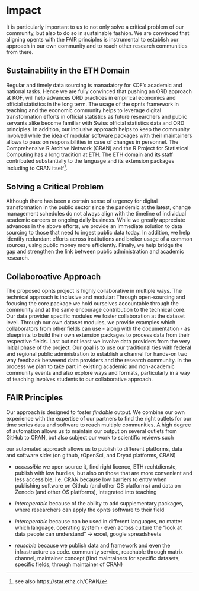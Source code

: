 # Impact 

<!-- **Instructions**
Please address these specific points:

- How sustainable is the proposed project inside the ETH Domain?

- To what extent will the planned project substantially advance the ORD field, or solve a critical outstanding problem in the targeted field(s)?

- To what extent does the proposal support a collaborative approach,
  involving significant synergies, complementarities, or/and scientific
  added-value to achieve its objectives? -->


It is particularly important to us to not only solve a critical problem of our community, but also to do so in sustainable fashion. We are convinced that aligning opents with the FAIR principles is instrumental to establish our approach in our own community and to reach other research communities from there. 

## Sustainability in the ETH Domain

Regular and timely data sourcing is manadatory for KOF's academic and national tasks. 
Hence we are fully convinced that pushing an ORD approach at KOF, will help advances ORD practices in empirical economics and official statistics in the long term. 
The usage of the opnts framework in teaching and the economic community helps to leverage digital transformation efforts in official statistics as future researchers and public servants alike become familiar with Swiss official statistics data and ORD principles. 
In addition, our inclusive approach helps to keep the community involved while the idea of modular software packages with their maintainers allows to pass on responsibilities in case of changes in personnel.
The Comprehensive R Archive Network (CRAN) and the R Project for Statistical Computing has a long tradition at ETH.
The ETH domain and its staff contributed substantially to the language and its extension packages including to CRAN itself^[see also https://stat.ethz.ch/CRAN/]. 

## Solving a Critical Problem

Although there has been a certain sense of urgency for digital transformation in the public sector since the pandemic at the latest, change management schedules do not always align with the timeline of individual academic careers or ongoing daily business. 
While we greatly appreciate advances in the above efforts, we provide an immediate solution to data sourcing to those that need to ingest public data today. 
In addition, we help identify redundant efforts across institutions and broker usage of a common sources, using public money more efficiently. 
Finally, we help bridge the gap and strengthen the link between public administration and academic research.



## Collaboroative Approach

The proposed opnts project is highly collaborative in multiple ways. 
The technical approach is inclusive and modular: Through open-sourcing and focusing the core package we hold ourselves accountable through the community and at the same encourage contribution to the technical core. 
Our data provider specific modules we foster collaboration at the dataset level.
Through our own dataset modules, we provide examples which collaborators from other fields can use - along with the documentation - as blueprints to build their own extension packages to process data from their respective fields. 
Last but not least we involve data providers from the very initial phase of the project.
Our goal is to use our traditional ties with federal and regional public administration to establish a channel for hands-on two way feedback betweend data providers and the research community.
In the process we plan to take part in existing academic and non-academic community events and also explore ways and formats, particularly in a way of teaching involves students to our collaborative approach. 


## FAIR Principles 

Our approach is designed to foster *findable* output. 
We combine our own experience with the expertise of our partners to find the right outlets for our time series data and software to reach multiple communities.
A high degree of automation allows us to maintain our output on several outlets from GitHub to CRAN, but also subject our work to scientific reviews such 


 our automated approach allows us to publish to different platforms, data and software side: (on github, rOpenSci, and Dryad platforms, CRAN)

- *accessible* we open source it, find right licence, ETH rechtdienste, publish with low hurdles, but also on those that are more convenient and less accessible, i.e. CRAN because low barriers to entry when publishing software on Github (and other OS platforms) and data on Zenodo (and other OS platforms), integrated into teaching

- *interoperable* because of the ability to add supplementary packages, where researchers can apply the opnts software to their field 

- *interoperable* because can be used in different languages, no matter which language, operating system - even across culture the "look at data people can understand" -> excel, google spreadsheets 

- *reusable* because we publish data and framework and even the infrastructure as code. community service, reachable through matrix channel, maintainer concept (find maintainers for specific datasets, specific fields, through maintainer of CRAN)


